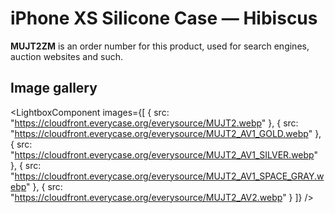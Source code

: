 
# iPhone XS Silicone Case — Hibiscus

<Callout type='info' emoji='👉🏻'>**MUJT2ZM** is an order number for this product, used for search engines, auction websites and such.</Callout>

## Image gallery

<LightboxComponent
    images={[
      {
        src: "https://cloudfront.everycase.org/everysource/MUJT2.webp"
      },
      {
        src: "https://cloudfront.everycase.org/everysource/MUJT2_AV1_GOLD.webp"
      },
      {
        src: "https://cloudfront.everycase.org/everysource/MUJT2_AV1_SILVER.webp"
      },
      {
        src: "https://cloudfront.everycase.org/everysource/MUJT2_AV1_SPACE_GRAY.webp"
      },
      {
        src: "https://cloudfront.everycase.org/everysource/MUJT2_AV2.webp"
      }
    ]}
  />
